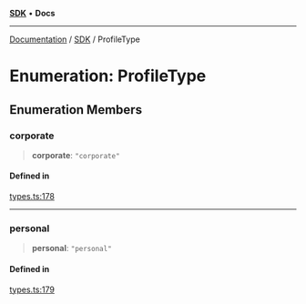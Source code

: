[**SDK**](../index.mdx) • **Docs**

***

[Documentation](../../index.mdx) / [SDK](../README.mdx) / ProfileType

# Enumeration: ProfileType

## Enumeration Members

### corporate

> **corporate**: `"corporate"`

#### Defined in

[types.ts:178](https://github.com/monerium/js-monorepo/blob/1f07b3662d18c631941e215c70068d205e95c304/packages/sdk/src/types.ts#L178)

***

### personal

> **personal**: `"personal"`

#### Defined in

[types.ts:179](https://github.com/monerium/js-monorepo/blob/1f07b3662d18c631941e215c70068d205e95c304/packages/sdk/src/types.ts#L179)
